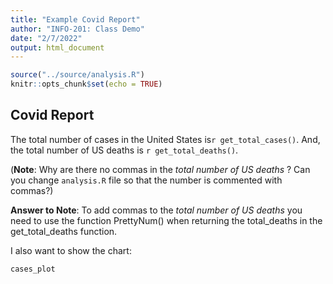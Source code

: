 ```yaml
---
title: "Example Covid Report"
author: "INFO-201: Class Demo"
date: "2/7/2022"
output: html_document
---
```


```r
source("../source/analysis.R")
knitr::opts_chunk$set(echo = TRUE)
```

## Covid Report
The total number of cases in the United States is`r get_total_cases()`. And, the total number of US deaths is `r get_total_deaths()`. 

(**Note**: Why are there no commas in the *total number of US deaths* ? Can you change `analysis.R` file so that the number is commented with commas?)

**Answer to Note**: To add commas to the *total number of US deaths* you need to use the function PrettyNum() when returning the total_deaths in the get_total_deaths function. 

I also want to show the chart:
``` r
cases_plot
```


